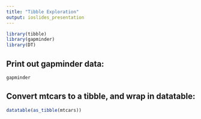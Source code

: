 ```yaml
---
title: "Tibble Exploration"
output: ioslides_presentation
---
```


```r
library(tibble)
library(gapminder)
library(DT)
```
<!-- waring=FALSE hides any waring message, echo=FALSE hides any run code -->

## Print out gapminder data:

<!-- tibble::as_tibble(), :: calls for the funcction in the package without loading the whole package using library() -->

```r
gapminder
```

## Convert mtcars to a tibble, and wrap in datatable:
```r
datatable(as_tibble(mtcars))
```